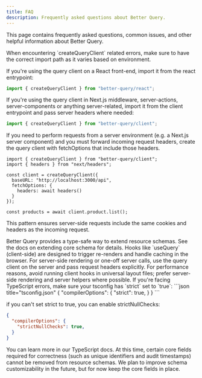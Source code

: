 ```yaml
---
title: FAQ
description: Frequently asked questions about Better Query.
---
```


This page contains frequently asked questions, common issues, and other helpful information about Better Query.

<Accordions>
  <Accordion title="Query client not working">
  When encountering `createQueryClient` related errors, make sure to have the correct import path as it varies based on environment.

If you're using the query client on a React front-end, import it from the react entrypoint:

```ts title="component.ts"
import { createQueryClient } from "better-query/react";
```

If you're using the query client in Next.js middleware, server-actions, server-components or anything server-related, import it from the client entrypoint and pass server headers where needed:

```ts title="server.ts"
import { createQueryClient } from "better-query/client";
```

  </Accordion>

  <Accordion title="Server-side requests and headers">
If you need to perform requests from a server environment (e.g. a Next.js server component) and you must forward incoming request headers, create the query client with fetchOptions that include those headers.

```tsx title="server.tsx"
import { createQueryClient } from "better-query/client";
import { headers } from "next/headers";

const client = createQueryClient({
  baseURL: "http://localhost:3000/api",
  fetchOptions: {
    headers: await headers()
  }
});

const products = await client.product.list();
```

This pattern ensures server-side requests include the same cookies and headers as the incoming request.

</Accordion>

<Accordion title="Extending resource schemas">
Better Query provides a type-safe way to extend resource schemas. See the docs on <Link href="/docs/concepts/database#extending-core-schema">extending core schema</Link> for details.

</Accordion>

<Accordion title="Difference between client hooks and server calls">
Hooks like `useQuery` (client-side) are designed to trigger re-renders and handle caching in the browser. For server-side rendering or one-off server calls, use the query client on the server and pass request headers explicitly.

<Callout type="warn">
  For performance reasons, avoid running client hooks in universal layout files; prefer server-side rendering and server helpers where possible.
</Callout>

</Accordion>

<Accordion title="Common TypeScript Errors">
If you're facing TypeScript errors, make sure your tsconfig has `strict` set to `true`:
```json title="tsconfig.json"
{
  "compilerOptions": {
    "strict": true,
  }
}
```

if you can't set strict to true, you can enable strictNullChecks:
```json title="tsconfig.json"
{
  "compilerOptions": {
    "strictNullChecks": true,
  }
}
```

You can learn more in our <Link href="/docs/concepts/typescript#typescript-config">TypeScript docs</Link>.
</Accordion>
<Accordion title="Can I remove core fields from resource schemas?">
At this time, certain core fields required for correctness (such as unique identifiers and audit timestamps) cannot be removed from resource schemas. We plan to improve schema customizability in the future, but for now keep the core fields in place.
</Accordion>
</Accordions>
